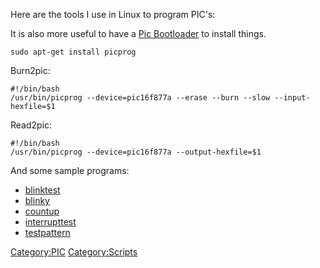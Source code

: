 Here are the tools I use in Linux to program PIC's:

It is also more useful to have a [[Pic Bootloader]] to install things.


<pre>
sudo apt-get install picprog
</pre>

Burn2pic:
<pre>
#!/bin/bash
/usr/bin/picprog --device=pic16f877a --erase --burn --slow --input-hexfile=$1
</pre>

Read2pic:
<pre>
#!/bin/bash
/usr/bin/picprog --device=pic16f877a --output-hexfile=$1
</pre>


And some sample programs:

* [[blinktest]]
* [[blinky]]
* [[countup]]
* [[interrupttest]]
* [[testpattern]]


[[Category:PIC]][[Category:Scripts]]
